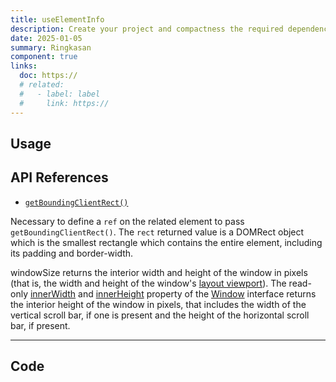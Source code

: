 ```yaml
---
title: useElementInfo
description: Create your project and compactness the required dependencies.
date: 2025-01-05
summary: Ringkasan
component: true
links:
  doc: https://
  # related:
  #   - label: label
  #     link: https://
---
```


## Usage

<UseElementInfoDemosUsage />

## API References

- [`getBoundingClientRect()`](https://developer.mozilla.org/en-US/docs/Web/API/Element/getBoundingClientRect)

Necessary to define a `ref` on the related element to pass `getBoundingClientRect()`.
The `rect` returned value is a DOMRect object which is the smallest rectangle which contains the entire element, including its padding and border-width.

windowSize returns the interior width and height of the window in pixels (that is, the width and height of the window's [layout viewport](https://developer.mozilla.org/en-US/docs/Glossary/Layout_viewport)).
The read-only [innerWidth](https://developer.mozilla.org/en-US/docs/Web/API/Window/innerWidth) and [innerHeight](https://developer.mozilla.org/en-US/docs/Web/API/Window/innerHeight) property of the [Window](https://developer.mozilla.org/en-US/docs/Web/API/Window) interface returns the interior height of the window in pixels, that includes the width of the vertical scroll bar, if one is present and the height of the horizontal scroll bar, if present.

---

## Code

<LoadCodes />
